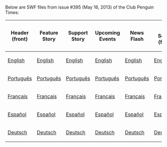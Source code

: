 Below are SWF files from issue #395 (May 16, 2013) of the Club Penguin Times:

<center>
{|class="wikitable" border="1"
!Header (front)
!Feature Story
!Support Story
!Upcoming Events
!News Flash
!Ask Sensei (front)
!Header (back)
!Ask Sensei (back)
!Jokes and Riddles
!Secrets
!Feature More
|-
|[[Media:ENNews395HeaderFront.swf|English]]||[[Media:ENNews395FeatureStory.swf|English]]||[[Media:ENNews395SupportStory.swf|English]]||[[Media:ENNews395UpcomingEvents.swf|English]]||[[Media:ENNews395NewsFlash.swf|English]]||[[Media:ENNews395AskAuntArcticFront.swf|English]]||[[Media:ENNews395HeaderBack.swf|English]]||[[Media:ENNews395AskAuntArcticBack.swf|English]]||[[Media:ENNews395JokesAndRiddles.swf|English]]||[[Media:ENNews395Secrets.swf|English]]||[[Media:ENNews395FeatureMore.swf|English]]
|-
|[[Media:PTNews395HeaderFront.swf|Português]]||[[Media:PTNews395FeatureStory.swf|Português]]||[[Media:PTNews395SupportStory.swf|Português]]||[[Media:PTNews395UpcomingEvents.swf|Português]]||[[Media:PTNews395NewsFlash.swf|Português]]||[[Media:PTNews395AskAuntArcticFront.swf|Português]]||[[Media:PTNews395HeaderBack.swf|Português]]||[[Media:PTNews395AskAuntArcticBack.swf|Português]]||[[Media:PTNews395JokesAndRiddles.swf|Português]]||[[Media:PTNews395Secrets.swf|Português]]||[[Media:PTNews395FeatureMore.swf|Português]]
|-
|[[Media:FRNews395HeaderFront.swf|Français]]||[[Media:FRNews395FeatureStory.swf|Français]]||[[Media:FRNews395SupportStory.swf|Français]]||[[Media:FRNews395UpcomingEvents.swf|Français]]||[[Media:FRNews395NewsFlash.swf|Français]]||[[Media:FRNews395AskAuntArcticFront.swf|Français]]||[[Media:FRNews395HeaderBack.swf|Français]]||[[Media:FRNews395AskAuntArcticBack.swf|Français]]||[[Media:FRNews395JokesAndRiddles.swf|Français]]||[[Media:FRNews395Secrets.swf|Français]]||[[Media:FRNews395FeatureMore.swf|Français]]
|-
|[[Media:ESNews395HeaderFront.swf|Español]]||[[Media:ESNews395FeatureStory.swf|Español]]||[[Media:ESNews395SupportStory.swf|Español]]||[[Media:ESNews395UpcomingEvents.swf|Español]]||[[Media:ESNews395NewsFlash.swf|Español]]||[[Media:ESNews395AskAuntArcticFront.swf|Español]]||[[Media:ESNews395HeaderBack.swf|Español]]||[[Media:ESNews395AskAuntArcticBack.swf|Español]]||[[Media:ESNews395JokesAndRiddles.swf|Español]]||[[Media:ESNews395Secrets.swf|Español]]||[[Media:ESNews395FeatureMore.swf|Español]]
|-
|[[Media:DENews395HeaderFront.swf|Deutsch]]||[[Media:DENews395FeatureStory.swf|Deutsch]]||[[Media:DENews395SupportStory.swf|Deutsch]]||[[Media:DENews395UpcomingEvents.swf|Deutsch]]||[[Media:DENews395NewsFlash.swf|Deutsch]]||[[Media:DENews395AskAuntArcticFront.swf|Deutsch]]||[[Media:DENews395HeaderBack.swf|Deutsch]]||[[Media:DENews395AskAuntArcticBack.swf|Deutsch]]||[[Media:DENews395JokesAndRiddles.swf|Deutsch]]||[[Media:DENews395Secrets.swf|Deutsch]]||[[Media:DENews395FeatureMore.swf|Deutsch]]
|}
</center>